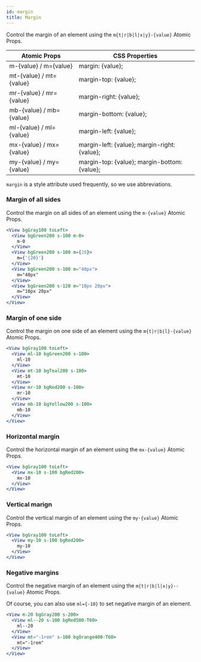 ```yaml
---
id: margin
title: Margin
---
```


Control the margin of an element using the `m{t|r|b|l|x|y}-{value}` Atomic Props.

| Atomic Props            | CSS Properties                               |
| ----------------------- | -------------------------------------------- |
| m-{value} / m={value}   | margin: {value};                             |
| mt-{value} / mt={value} | margin-top: {value};                         |
| mr-{value} / mr={value} | margin-right: {value};                       |
| mb-{value} / mb={value} | margin-bottom: {value};                      |
| ml-{value} / ml={value} | margin-left: {value};                        |
| mx-{value} / mx={value} | margin-left: {value}; margin-right: {value}; |
| my-{value} / my={value} | margin-top: {value}; margin-bottom: {value}; |

`margin` is a style attribute used frequently, so we use abbreviations.

### Margin of all sides

Control the margin on all sides of an element using the `m-{value}` Atomic Props.

```jsx live
<View bgGray100 toLeft>
  <View bgGreen200 s-100 m-0>
    m-0
  </View>
  <View bgGreen200 s-100 m={20}>
    m={'{20}'}
  </View>
  <View bgGreen200 s-100 m="40px">
    m="40px"
  </View>
  <View bgGreen200 s-120 m="10px 20px">
    m="10px 20px"
  </View>
</View>
```

### Margin of one side

Control the margin on one side of an element using the `m{t|r|b|l}-{value}` Atomic Props.

```jsx live
<View bgGray100 toLeft>
  <View ml-10 bgGreen200 s-100>
    ml-10
  </View>
  <View mt-10 bgTeal200 s-100>
    mt-10
  </View>
  <View mr-10 bgRed200 s-100>
    mr-10
  </View>
  <View mb-10 bgYellow200 s-100>
    mb-10
  </View>
</View>
```

### Horizontal margin

Control the horizontal margin of an element using the `mx-{value}` Atomic Props.

```jsx live
<View bgGray100 toLeft>
  <View mx-10 s-100 bgRed200>
    mx-10
  </View>
</View>
```

### Vertical marign

Control the vertical margin of an element using the `my-{value}` Atomic Props.

```jsx live
<View bgGray100 toLeft>
  <View my-10 s-100 bgRed200>
    my-10
  </View>
</View>
```

### Negative margins

Control the negative margin of an element using the `m{t|r|b|l|x|y}--{value}` Atomic Props.

Of course, you can also use `ml={-10}` to set negative margin of an element.

```jsx live
<View m-20 bgGray200 s-200>
  <View ml--20 s-100 bgRed500-T60>
    ml--20
  </View>
  <View mt="-1rem" s-100 bgOrange400-T60>
    mt="-1rem"
  </View>
</View>
```

